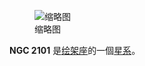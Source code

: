 {{NGCInfoBox|NGCID=NGC 2101|發現者=約翰·弗里德里希·威廉·赫歇爾|發現日期=1837年1月9日|其他編號=ESO 205-1,AM 0545-520,IRAS05451-5206|曆元=J2000.0|赤經=5時46分22.4秒|赤緯=-52°5'24"|星座=绘架座|星體=星系|星等=13.1|表面亮度=14|藍等=13.7}}
[[File:NGC_2101_DSS.jpg|缩略图]]

'''NGC 2101''' 是[[绘架座|绘架座]]的一個[[星系|星系]]。

{{NGCReference|2101}}
{{Catalogs|NGC=2101}}